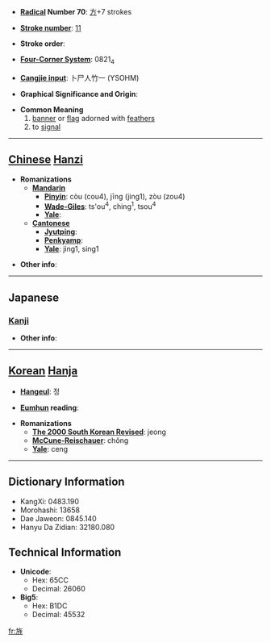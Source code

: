 * '''[[Wiktionary:Chinese radical index| Radical]] Number 70''': [[Wiktionary:Chinese radical index 方|方]]+7 strokes

* '''[[Wiktionary:Chinese total strokes index|Stroke number]]''': [[Wiktionary:Chinese total strokes index 11|11]]

* '''Stroke order''': 

* '''[[Wiktionary:Chinese four corner index|Four-Corner System]]''': 0821<sub>4</sub>

* '''[[Wiktionary:Chinese Cangjie index|Cangjie input]]''': 卜尸人竹一 (YSOHM)

* '''Graphical Significance and Origin''': 

* '''Common Meaning'''
*#[[banner]] or [[flag]] adorned with [[feather]]s
*# to [[signal]]


----

== [[Chinese]] [[Hanzi]] ==

* '''Romanizations'''
** '''[[Mandarin]]'''
*** '''[[Pinyin]]''': còu (cou4), jīng (jing1), zòu (zou4)
*** '''[[Wade-Giles]]''': ts'ou<sup>4</sup>, ching<sup>1</sup>, tsou<sup>4</sup>
*** '''[[Yale]]''': 
** '''[[Cantonese]]'''
*** '''[[Jyutping]]''':
*** '''[[Penkyamp]]''': 
*** '''[[Yale]]''': jing1, sing1

* '''Other info''': 

----

==Japanese==
===[[Kanji]]===
{{kanji|on readings=[[せい]] (sei), [[しょう]] (shō)
|kun readings=[[はた]] (hata), [[あらわす]] (arawasu)
}}

* '''Other info''':  

----

== [[Korean]] [[Hanja]] ==

* '''[[Hangeul]]''': 정

* '''[[Eumhun]] reading''': 

* '''Romanizations'''
** '''[[The 2000 South Korean Revised Romanization|The 2000 South Korean Revised]]''': jeong
** '''[[McCune-Reischauer]]''': chŏng
** '''[[Yale]]''': ceng

----

== Dictionary Information ==

* KangXi: 0483.190
* Morohashi: 13658
* Dae Jaweon: 0845.140
* Hanyu Da Zidian: 32180.080

== Technical Information ==

* '''Unicode''':
** Hex: 65CC
** Decimal: 26060
* '''Big5''':
** Hex: B1DC
** Decimal: 45532

[[fr:旌]]
